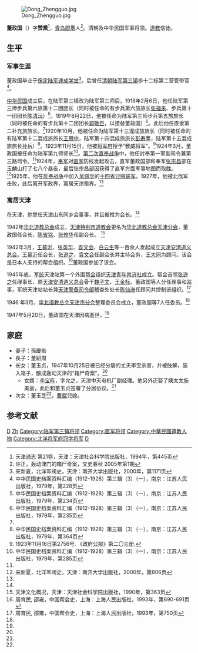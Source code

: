 [[File:Dong_Zhengguo.jpg|thumb]]

'''董政国'''（{{bd|?||1947年|5月20日}}）字'''赞熏'''<ref name=tjtz>天津通志 第21卷，天津：天津社会科学院出版社，1994年，第445页</ref>，[[青岛|青岛]][[即墨|即墨]]人<ref name=xs>许正，轰动津门的箱尸奇案，文史春秋 2005年第1期</ref>。清朝及中华民国军事将领。[[道教|道教]]信徒。

==生平==
===军事生涯===
董政国毕业于[[保定陆军速成学堂|保定陆军速成学堂]]<ref name=lxx>来新夏，北洋军阀史，天津：南开大学出版社，2000年，第1171页</ref>。后曾任[[清朝|清朝]][[陆军第三镇|陆军第三镇]]歩十二标第二营管带官<ref>中华民国史档案资料汇编（1912-1928）第三辑（3）（一），南京：江苏人民出版社，1979年，第228页</ref>。

[[中华民国|中华民国]]成立后，在陆军第三镇改为陆军第三师后，1918年2月6日，他任陆军第三师步兵第六旅第十二团团长（同时被任命的有步兵第六旅旅长[[张福来|张福来]]、步兵第十一团团长[[陈清沅|陈清沅]]）<ref>中华民国史档案资料汇编（1912-1928）第三辑（3）（一），南京：江苏人民出版社，1979年，第234页</ref>。1919年8月22日，他被任命为陆军第三师步兵第五旅旅长（同时被任命的有步兵第十二团团长[[郭敬臣|郭敬臣]]，以接替董政国）<ref>中华民国史档案资料汇编（1912-1928）第三辑（3）（一），南京：江苏人民出版社，1979年，第235页</ref>。此后他任直隶第二补充旅旅长。<ref name=lxx/>1920年10月，他被任命为陆军第十三混成旅旅长（同时被任命的有陆军第十二混成旅旅长[[王用中|王用中]]，陆军第十四混成旅旅长[[彭寿莘|彭寿莘]]，陆军第十五混成旅旅长[[孙岳|孙岳]]）<ref>中华民国史档案资料汇编（1912-1928）第三辑（3）（一），南京：江苏人民出版社，1979年，第364页</ref>。1923年11月15日，他被[[北洋将军府|将军府]]授予“敷威将军”。<ref>1923年11月16日第2756号. 《政府公报》第二〇三册.</ref>1924年3月，董政国被任命为陆军第九师师长<ref>中华民国史档案资料汇编（1912-1928）第三辑（3）（一），南京：江苏人民出版社，1979年，第285页</ref>。[[第二次直奉战争|第二次直奉战争]]中，他任討奉第一軍副司令兼第三路司令。<ref name=lxx/>1924年，[[奉军|奉军]]对[[直军|直军]]防线发起攻击，直军董政国部和奉军[[张宗昌|张宗昌]]部在玉麟山打了七八个昼夜，最后张宗昌部因获得了直军方面军事地图而取胜。<ref>来新夏，北洋军阀史，天津：南开大学出版社，2000年，第806页</ref>1925年，他在[[反奉战争|反奉战争]]中加入[[吴佩孚|吴佩孚]]的[[十四省讨贼联军|十四省讨贼联军]]。1927年，他被北伐军击败，此后离开军政界，寓居天津租界。<ref name=tjtz/>

===寓居天津===
在天津，他曾任天津山东同乡会董事，并且被推为会长。<ref name=xs/>

1942年[[华北道教总会|华北道教总会]]成立，[[天津特别市道教会|天津特别市道教会]]更名为[[华北道教总会天津分会|华北道教总会天津分会]]，董政国任会长，[[陈省铭|陈省铭]]、[[张修华|张修华]]任副会长。 <ref name=tjwh>天津文化概况，天津：天津社会科学院出版社，1990年，第363页</ref>

1942年3月，[[王慕沂|王慕沂]]、[[張英華_(1886年)|张英华]]、[[袁文会|袁文会]]、[[白云生|白云生]]等一百余人发起成立[[天津安清道义总会|天津安清道义总会]]。[[王慕沂|王慕沂]]任会长，[[张逊之|张逊之]]、[[袁文会|袁文会]]任副会长并主持会务，[[王大同|王大同]]为顾问。该会是日本人支持的帮会组织。<ref>周育民, 邵雍，中国帮会史，上海：上海人民出版社，1993年，第690-691页</ref>董政国参加了该会。

1945年底，[[军统|军统]]天津站第一个外围[[帮会|帮会]]组织[[天津青年共济社|天津青年共济社]]成立。帮会首领[[张逊之|张逊之]]任理事长、原[[天津安清道义总会|天津安清道义总会]]骨干[[魏子文|魏子文]]、[[王金标|王金标]]、董政国等人分任理事和监事，军统天津站站长兼[[天津警备司令部|天津警备司令部]]稽查处处长[[陈仙洲|陈仙洲]]任顾问并控制该组织。<ref>周育民, 邵雍，中国帮会史，上海：上海人民出版社，1993年，第750页</ref>

1946 年3月，[[华北道教总会天津市分会|华北道教总会天津市分会]]整理委员会成立，董政国等7人任委员。<ref name=tjwh/>

1947年5月20日，董政国在天津因病逝世。<ref name=xs/>

==家庭==
*妻子：孫慶勛
*長子：董紹周
*长女：董玉贞，1947年10月25日被已经分居的丈夫李宝杀害，并被肢解，装入箱子，酿成轰动天津的“箱尸奇案”。<ref name=xs/>
**女婿：[[李宝旿|李宝旿]]，字允之，天津中天电机厂副经理。他另外还娶了姨太太施美丽，此后和董玉贞签署了分居协议。<ref name=xs/>
*次女：董玉芝<ref name=xs/>，[[曹錕|曹錕]]兒媳。

==参考文献==
{{reflist}}

{{DEFAULTSORT:Dong董}}
[[Category:青岛军事人物|D]]
[[Category:董姓|Zh]]
[[Category:陆军第三镇将领|Category:陆军第三镇将领]]
[[Category:直军将领|Category:直军将领]]
[[Category:中華民國道教人物|Category:中華民國道教人物]]
[[Category:北洋将军府冠字将军|Category:北洋将军府冠字将军]]
[[Category:青岛宗教人士|D]]